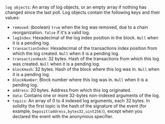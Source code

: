 `log objects`: An array of log objects, or an empty array if nothing has changed since the last poll. Log objects contain the following keys and their values:

- `removed`: (boolean) `true` when the log was removed, due to a chain reorganization. `false` if it's a valid log.
- `logIndex`: Hexadecimal of the log index position in the block. `Null` when it is a pending log.
- `transactionIndex`: Hexadecimal of the transactions index position from which the log created. `Null` when it is a pending log.
- `transactionHash`: 32 bytes. Hash of the transactions from which this log was created. `Null` when it is a pending log.
- `blockHash`: 32 bytes. Hash of the block where this log was in. `Null` when it is a pending log.
- `blockNumber`: Block number where this log was in. `Null` when it is a pending log.
- `address`: 20 bytes. Address from which this log originated.
- `data`: Contains one or more 32-bytes non-indexed arguments of the log.
- `topics`: An array of 0 to 4 indexed log arguments, each 32 bytes. In solidity the first topic is the hash of the signature of the event (for example, `Deposit(address,bytes32,uint256)`), except when you declared the event with the anonymous specifier.
